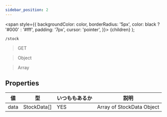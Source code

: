 ```yaml
---
sidebar_position: 2
---
```


  <span
    style={{
      backgroundColor: color,
      borderRadius: '5px',
      color: black ? '#000' : '#fff',
      padding: '7px',
      cursor: 'pointer',
    }}>
    {children}
  </span>
);

```
/stock
```

> <Highlight color="#00ccff"> GET </Highlight>

> <Highlight color="#c1c10f"> Object </Highlight>

> <Highlight color="#ff660f"> Array </Highlight>

## Properties

| 値 | 型 | いつももあるか | 説明 |
| --- | --- | --- | --- |
| data | StockData[] | YES | Array of StockData Object |